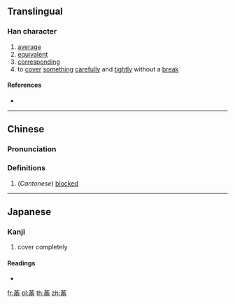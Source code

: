 {{character info/new}}
==Translingual==

===Han character===
{{Han char|rn=13|rad=冂|as=09|sn=11|four=|canj=TLBO|ids=⿱廿⿻巾𠓜}}

# [[average]]
# [[equivalent]]
# [[corresponding]]
# to [[cover]] [[something]] [[careful]]ly and [[tight]]ly without a [[break]]

====References====
* {{Han ref|kx=0129.320|hdz=10101.030|uh=34BC|ud=13500}}

----

==Chinese==
{{zh-forms}}

===Pronunciation===
{{zh-pron
|m=mán
|c=mang4,mun4
|mc=y
|oc=
|ma=
|cat=a,v
}}

===Definitions===
{{zh-hanzi}}

# (''Cantonese'') [[blocked]]

----

==Japanese==

===Kanji===
{{ja-kanji|grade=|rs=心11}}

# cover completely

====Readings====
* {{ja-readings|on=[[ばん]] (ban), [[まん]] (man)}}

[[fr:㒼]]
[[pl:㒼]]
[[th:㒼]]
[[zh:㒼]]